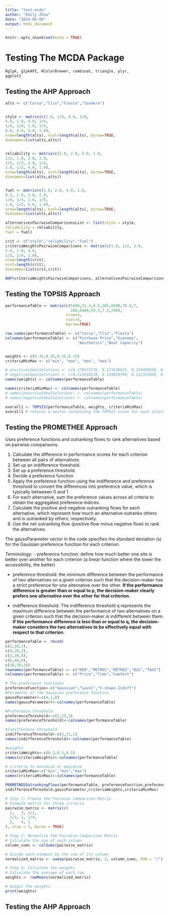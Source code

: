```yaml
---
title: "test-mcda"
author: "Emily Zhou"
date: "2024-05-09"
output: html_document
---
```


```r
knitr::opts_chunk$set(echo = TRUE)
```

# Testing The MCDA Package

```r
Rglpk, glpkAPI, RColorBrewer, combinat, triangle, plyr,
ggplot2
```


## Testing the AHP Approach 
```r
alts <- c("Corsa","Clio","Fiesta","Sandero")


style <- matrix(c(1.0, 1/4, 4.0, 1/6,
4.0, 1.0, 4.0, 1/4,
1/4, 1/4, 1.0, 1/5,
6.0, 4.0, 5.0, 1.0),
nrow=length(alts), ncol=length(alts), byrow=TRUE,
dimnames=list(alts,alts))


reliability <- matrix(c(1.0, 2.0, 5.0, 1.0,
1/2, 1.0, 3.0, 2.0,
1/5, 1/3, 1.0, 1/4,
1.0, 1/2, 4.0, 1.0),
nrow=length(alts), ncol=length(alts), byrow=TRUE,
dimnames=list(alts,alts))


fuel <- matrix(c(1.0, 2.0, 4.0, 1.0,
0.5, 1.0, 3.0, 2.0,
1/4, 1/3, 1.0, 1/5,
1.0, 1/2, 5.0, 1.0),
nrow=length(alts), ncol=length(alts), byrow=TRUE,
dimnames=list(alts,alts))
```


```r

alternativesPairwiseComparisonsList <- list(style = style,
reliability = reliability,
fuel = fuel)

```


```r
crit <- c("style","reliability","fuel")
criteriaWeightsPairwiseComparisons <- matrix(c(1.0, 1/2, 3.0,
2.0, 1.0, 4.0,
1/3, 1/4, 1.0),
nrow=length(crit),
ncol=length(crit),
dimnames=list(crit,crit))
```


```r
AHP(criteriaWeightsPairwiseComparisons, alternativesPairwiseComparisonsList)
```

## Testing the TOPSIS Approach

```r


performanceTable <- matrix(c(5490,51.4,8.5,285,6500,70.6,7,
                             288,6489,54.3,7.5,290),
                           nrow=3,
                           ncol=4,
                           byrow=TRUE)

row.names(performanceTable) <- c("Corsa","Clio","Fiesta")
colnames(performanceTable) <- c("Purchase Price","Economy",
                                "Aesthetics","Boot Capacity")


weights <- c(0.35,0.25,0.25,0.15)
criteriaMinMax <- c("min", "max", "max", "max")

# positiveIdealSolutions <- c(0.179573776, 0.171636015, 0.159499658, 0.087302767)
# negativeIdealSolutions <- c(0.212610118, 0.124958799, 0.131352659, 0.085797547)
names(weights) <- colnames(performanceTable)

names(criteriaMinMax) <- colnames(performanceTable)
# names(positiveIdealSolutions) <- colnames(performanceTable)
# names(negativeIdealSolutions) <- colnames(performanceTable)
```


```r
overall1 <- TOPSIS(performanceTable, weights, criteriaMinMax)
overall1 # returns a vector containing the TOPSIS score for each alternative
```

## Testing the PROMETHEE Approach
Uses preference functions and outranking flows to rank alternatives based on pairwise comparisons.

1. Calculate the difference in performance scores for each criterion between all pairs of alternatives.
2. Set up an indifference threshold.
3. Set up a preference threshold. 
4. Decide a preference function
5. Apply the preference function using the indifference and preference threshold to convert the differences into preference value, which is typically betweeen 0 and 1. 
6. For each alternative, sum the preference values across all criteria to obtain the aggregated preference indices.
7. Calculate the positive and negative outranking flows for each alternative, which represent how much an alternative outranks others and is outranked by others, respectively.
8. Use the net outranking flow (positive flow minus negative flow) to rank the alternatives.


The gaussParameter vector in the code specifies the standard deviation (s) for the Gaussian preference function for each criterion.

Terminology: 
- preference function: define how much better one site is better over another for each criterion (a linear function where the lower the accessibility, the better)

- preference threshold: the minimum difference between the performance of two alternatives on a given criterion such that the decision-maker has a strict preference for one alternative over the other. **If the performance difference is greater than or equal to p, the decision-maker clearly prefers one alternative over the other for that criterion. **

- indifference threshold: The indifference threshold q represents the maximum difference between the performance of two alternatives on a given criterion such that the decision-maker is indifferent between them. **If the performance difference is less than or equal to q, the decision-maker considers the two alternatives to be effectively equal with respect to that criterion.**


```r

performanceTable <- rbind(
c(1,10,1),
c(4,20,2),
c(2,20,0),
c(6,40,0),
c(30,30,3))
rownames(performanceTable) <- c("RER","METRO1","METRO2","BUS","TAXI")
colnames(performanceTable) <- c("Price","Time","Comfort")
```

```r
# The preference functions
preferenceFunction<-c("Gaussian","Level","V-shape-Indiff")
#Parameter of the Gaussian preference function
gaussParameter<-c(4,1,0)
names(gaussParameter)<-colnames(performanceTable)
```

```r
#Preference threshold
preferenceThreshold<-c(5,15,3)
names(preferenceThreshold)<-colnames(performanceTable)
```

```r
#Indifference threshold
indifferenceThreshold<-c(3,11,1)
names(indifferenceThreshold)<-colnames(performanceTable)
```


```r
#weights
criteriaWeights<-c(0.2,0.3,0.5)
names(criteriaWeights)<-colnames(performanceTable)

# criteria to minimize or maximize
criteriaMinMax<-c("min","min","max")
names(criteriaMinMax)<-colnames(performanceTable)
```


```r
PROMETHEEOutrankingFlows(performanceTable, preferenceFunction,preferenceThreshold,
indifferenceThreshold,gaussParameter,criteriaWeights,criteriaMinMax)
```

```r

# Step 1: Create the Pairwise Comparison Matrix
# Example matrix for three criteria
pairwise_matrix <- matrix(c(
  1,   3, 1/2,
  1/3, 1, 1/4,
  2,   4, 1
), nrow = 3, byrow = TRUE)

# Step 2: Normalize the Pairwise Comparison Matrix
# Calculate the sum of each column
column_sums <- colSums(pairwise_matrix)

# Divide each element by the sum of its column
normalized_matrix <- sweep(pairwise_matrix, 2, column_sums, FUN = "/")

# Step 3: Calculate the weights
# Calculate the average of each row
weights <- rowMeans(normalized_matrix)

# Output the weights
print(weights)

```


## Testing the AHP Approach








